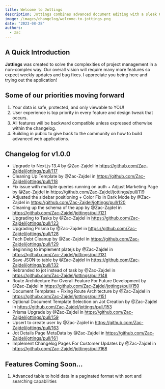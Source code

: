 ```yaml
---
title: Welcome to Jottings
description: Jottings combines advanced document editing with a sleak UI for streamlined optimization
image: /images/changelog/welcome-to-jottings.png
date: "2023-08-28"
authors:
  - zac
---
```


## A Quick Introduction

**Jottings** was created to solve the complexities of project management in a non-complex way.
Our overall vision will require many more features so expect weekly updates and bug fixes. I appreciate you being here and trying out the application!

## Some of our priorities moving forward

1.  Your data is safe, protected, and only viewable to YOU!
2.  User experience is top priority in every feature and design tweak that occurs.
3.  All features will be backward compatible unless expressed otherwise within the changelog.
4.  Building in public to give back to the community on how to build advanced web applications.

## Changelog for v1.0.0

- Upgrade to Next.js 13.4 by @Zac-Zajdel in https://github.com/Zac-Zajdel/jottings/pull/117
- Cleaning Up Template by @Zac-Zajdel in https://github.com/Zac-Zajdel/jottings/pull/118
- Fix issue with multiple queries running on auth + Adjust Marketing Page by @Zac-Zajdel in https://github.com/Zac-Zajdel/jottings/pull/119
- Adjusted the sidebar positioning + Color Fix in Dark Mode by @Zac-Zajdel in https://github.com/Zac-Zajdel/jottings/pull/120
- Cleaning up the schema of the app by @Zac-Zajdel in https://github.com/Zac-Zajdel/jottings/pull/121
- Upgrading to Tasks by @Zac-Zajdel in https://github.com/Zac-Zajdel/jottings/pull/123
- Upgrading Prisma by @Zac-Zajdel in https://github.com/Zac-Zajdel/jottings/pull/128
- Tech Debt Cleanup by @Zac-Zajdel in https://github.com/Zac-Zajdel/jottings/pull/129
- Beginning to implement platejs by @Zac-Zajdel in https://github.com/Zac-Zajdel/jottings/pull/131
- Save JSON to table by @Zac-Zajdel in https://github.com/Zac-Zajdel/jottings/pull/132
- Rebranded to jot instead of task by @Zac-Zajdel in https://github.com/Zac-Zajdel/jottings/pull/148
- Route Architecture For Overall Feature For Future Development by @Zac-Zajdel in https://github.com/Zac-Zajdel/jottings/pull/150
- Document Templates + Fixing Route Architecture by @Zac-Zajdel in https://github.com/Zac-Zajdel/jottings/pull/151
- Optional Document Template Selection on Jot Creation by @Zac-Zajdel in https://github.com/Zac-Zajdel/jottings/pull/153
- Prisma Upgrade by @Zac-Zajdel in https://github.com/Zac-Zajdel/jottings/pull/159
- Upsert to create user by @Zac-Zajdel in https://github.com/Zac-Zajdel/jottings/pull/163
- Jot Details Page MetaData by @Zac-Zajdel in https://github.com/Zac-Zajdel/jottings/pull/161
- Implement Changelog Pages For Customer Updates by @Zac-Zajdel in https://github.com/Zac-Zajdel/jottings/pull/168

## Features Coming Soon...

1.  Advanced table to hold data in a paginated format with sort and searching capabilities
